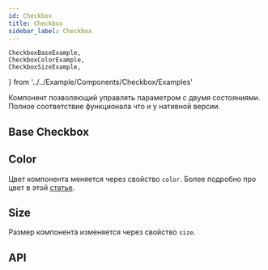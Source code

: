 ```yaml
---
id: Checkbox
title: Checkbox
sidebar_label: Checkbox
---
```


    CheckboxBaseExample,
	CheckboxColorExample,
	CheckboxSizeExample,
} from '../../Example/Components/Checkbox/Examples'

Компонент позволяющий управлять параметром с двумя состояниями. Полное соответствие функционала что и у нативной версии.

## Base Checkbox

<CheckboxBaseExample />

## Color

Цвет компонента меняется через свойство `color`. Более подробно про цвет в этой [статье](/docs/styles/color#props-color).

<CheckboxColorExample />

## Size

Размер компонента изменяется через свойство `size`.

<CheckboxSizeExample />

## API

<ApiDoc name='Checkbox' />